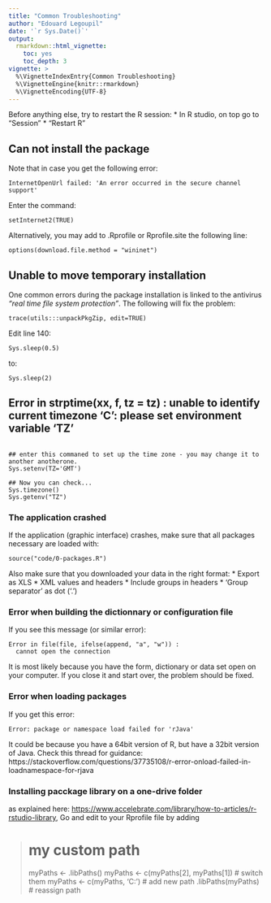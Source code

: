 ```yaml
---
title: "Common Troubleshooting"
author: "Edouard Legoupil"
date: '`r Sys.Date()`'
output: 
  rmarkdown::html_vignette:
    toc: yes
    toc_depth: 3
vignette: >
  %\VignetteIndexEntry{Common Troubleshooting}
  %\VignetteEngine{knitr::rmarkdown}
  %\VignetteEncoding{UTF-8}
---
```




Before anything else, try to restart the R session:
* In R studio, on top go to "Session"
* "Restart R"

## Can not install the package

Note that in case you get the following error:

```
InternetOpenUrl failed: 'An error occurred in the secure channel support'
``` 

Enter the command:

```
setInternet2(TRUE)
```

Alternatively, you may add to .Rprofile or Rprofile.site the following line:

```
options(download.file.method = "wininet")
```

## Unable to move temporary installation

One common errors during the package installation is linked to the antivirus _"real time file system protection"_. The following will fix the problem:

```
trace(utils:::unpackPkgZip, edit=TRUE)

```
Edit line 140:

```
Sys.sleep(0.5)

```
to:

```
Sys.sleep(2)

```

## Error in strptime(xx, f, tz = tz) :  unable to identify current timezone 'C':    please set environment variable 'TZ'

```

## enter this commaned to set up the time zone - you may change it to another anotherone.
Sys.setenv(TZ='GMT')

## Now you can check...
Sys.timezone()
Sys.getenv("TZ")

```

### The application crashed
If the application (graphic interface) crashes, make sure that all packages necessary are loaded with:

```
source("code/0-packages.R")
``` 

Also make sure that you downloaded your data in the right format:
* Export as XLS
* XML values and headers
* Include groups in headers
* 'Group separator' as dot ('.')


### Error when building the dictionnary or configuration file

If you see this message (or similar error):
```
Error in file(file, ifelse(append, "a", "w")) : 
  cannot open the connection
```
It is most likely because you have the form, dictionary or data set open on your computer. If you close it and start over, the problem should be fixed.

  
### Error when loading packages
 If you get this error: 
 
```
Error: package or namespace load failed for 'rJava'
```

It could be because you have a 64bit version of R, but have a 32bit version of Java. Check this thread for guidance: https://stackoverflow.com/questions/37735108/r-error-onload-failed-in-loadnamespace-for-rjava

### Installing pacckage library on a one-drive folder

as explained here: [https://www.accelebrate.com/library/how-to-articles/r-rstudio-library](https://www.accelebrate.com/library/how-to-articles/r-rstudio-library), Go and edit to your Rprofile file by adding

> # my custom path
> myPaths <- .libPaths()
> myPaths <- c(myPaths[2], myPaths[1]) # switch them
> myPaths <- c(myPaths, 'C:\RPROJECTS') # add new path
> .libPaths(myPaths) # reassign path